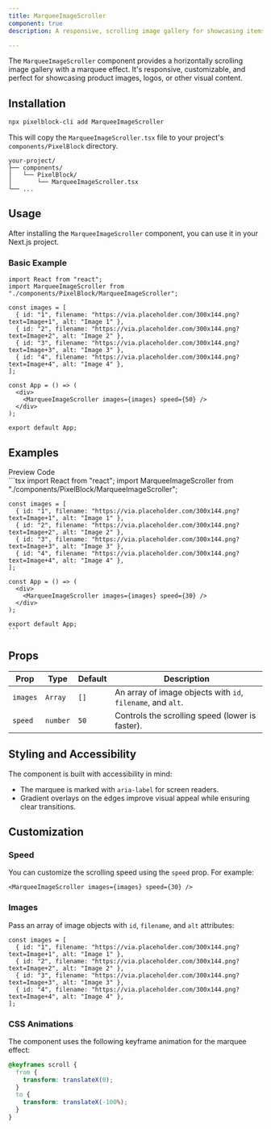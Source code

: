 ```yaml
---
title: MarqueeImageScroller  
component: true  
description: A responsive, scrolling image gallery for showcasing items dynamically.  

---
```


The `MarqueeImageScroller` component provides a horizontally scrolling image gallery with a marquee effect. It's responsive, customizable, and perfect for showcasing product images, logos, or other visual content.

## Installation

```bash
npx pixelblock-cli add MarqueeImageScroller
```

This will copy the `MarqueeImageScroller.tsx` file to your project's `components/PixelBlock` directory.

```
your-project/
├── components/
│   └── PixelBlock/
│       └── MarqueeImageScroller.tsx
└── ...
```

## Usage

After installing the `MarqueeImageScroller` component, you can use it in your Next.js project.

### Basic Example

```tsx
import React from "react";
import MarqueeImageScroller from "./components/PixelBlock/MarqueeImageScroller";

const images = [
  { id: "1", filename: "https://via.placeholder.com/300x144.png?text=Image+1", alt: "Image 1" },
  { id: "2", filename: "https://via.placeholder.com/300x144.png?text=Image+2", alt: "Image 2" },
  { id: "3", filename: "https://via.placeholder.com/300x144.png?text=Image+3", alt: "Image 3" },
  { id: "4", filename: "https://via.placeholder.com/300x144.png?text=Image+4", alt: "Image 4" },
];

const App = () => (
  <div>
    <MarqueeImageScroller images={images} speed={50} />
  </div>
);

export default App;
```

## Examples

<Tabs defaultValue="preview">
  <TabsList>
    <TabsTrigger value="preview">Preview</TabsTrigger>
    <TabsTrigger value="code">Code</TabsTrigger>
  </TabsList>

  <TabsContent value="preview">
    <div className="bg-white dark:bg-zinc-900/10 rounded-lg border dark:border-white/10 shadow-sm h-full w-full py-4 px-2">
      <MarqueeImageScroller
        images={[
          { id: "1", filename: "https://via.placeholder.com/300x144.png?text=Image+1", alt: "Image 1" },
          { id: "2", filename: "https://via.placeholder.com/300x144.png?text=Image+2", alt: "Image 2" },
          { id: "3", filename: "https://via.placeholder.com/300x144.png?text=Image+3", alt: "Image 3" },
          { id: "4", filename: "https://via.placeholder.com/300x144.png?text=Image+4", alt: "Image 4" },
        ]}
        speed={30}
      />
    </div>
  </TabsContent>

  <TabsContent value="code">
    ```tsx
    import React from "react";
    import MarqueeImageScroller from "./components/PixelBlock/MarqueeImageScroller";

    const images = [
      { id: "1", filename: "https://via.placeholder.com/300x144.png?text=Image+1", alt: "Image 1" },
      { id: "2", filename: "https://via.placeholder.com/300x144.png?text=Image+2", alt: "Image 2" },
      { id: "3", filename: "https://via.placeholder.com/300x144.png?text=Image+3", alt: "Image 3" },
      { id: "4", filename: "https://via.placeholder.com/300x144.png?text=Image+4", alt: "Image 4" },
    ];

    const App = () => (
      <div>
        <MarqueeImageScroller images={images} speed={30} />
      </div>
    );

    export default App;
    ```
  </TabsContent>
</Tabs>

## Props

| Prop     | Type      | Default | Description                                           |
|----------|-----------|---------|-------------------------------------------------------|
| `images` | `Array`   | `[]`    | An array of image objects with `id`, `filename`, and `alt`. |
| `speed`  | `number`  | `50`    | Controls the scrolling speed (lower is faster).      |

## Styling and Accessibility

The component is built with accessibility in mind:

- The marquee is marked with `aria-label` for screen readers.
- Gradient overlays on the edges improve visual appeal while ensuring clear transitions.

## Customization

### Speed

You can customize the scrolling speed using the `speed` prop. For example:

```tsx
<MarqueeImageScroller images={images} speed={30} />
```

### Images

Pass an array of image objects with `id`, `filename`, and `alt` attributes:

```tsx
const images = [
  { id: "1", filename: "https://via.placeholder.com/300x144.png?text=Image+1", alt: "Image 1" },
  { id: "2", filename: "https://via.placeholder.com/300x144.png?text=Image+2", alt: "Image 2" },
  { id: "3", filename: "https://via.placeholder.com/300x144.png?text=Image+3", alt: "Image 3" },
  { id: "4", filename: "https://via.placeholder.com/300x144.png?text=Image+4", alt: "Image 4" },
];
```

### CSS Animations

The component uses the following keyframe animation for the marquee effect:

```css
@keyframes scroll {
  from {
    transform: translateX(0);
  }
  to {
    transform: translateX(-100%);
  }
}
```